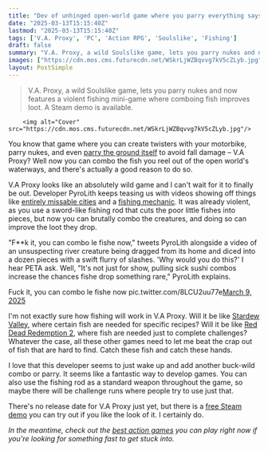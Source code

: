 ```yaml
---
title: "Dev of unhinged open-world game where you parry everything says 'f*** it' again, adds something farming life sims like Stardew Valley need: a way to fight the fish you catch"
date: "2025-03-13T15:15:40Z"
lastmod: "2025-03-13T15:15:40Z"
tags: ['V.A. Proxy', 'PC', 'Action RPG', 'Soulslike', 'Fishing']
draft: false
summary: "V.A. Proxy, a wild Soulslike game, lets you parry nukes and now features a violent fishing mini-game where comboing fish improves loot.  A Steam demo is available."
images: ["https://cdn.mos.cms.futurecdn.net/WSkrLjWZBqvvg7kV5cZLyb.jpg"]
layout: PostSimple
---
```

> V.A. Proxy, a wild Soulslike game, lets you parry nukes and now features a violent fishing mini-game where comboing fish improves loot.  A Steam demo is available.


        <img alt="Cover" src="https://cdn.mos.cms.futurecdn.net/WSkrLjWZBqvvg7kV5cZLyb.jpg"/>
        
You know that game where you can create twisters with your motorbike, parry nukes, and even [<u>parry the ground itself</u>](https://www.gamesradar.com/just-when-i-think-it-cant-get-cooler-viral-nuke-parrying-soulslike-lets-you-parry-the-earth-itself-to-avoid-fall-damage/) to avoid fall damage – V.A Proxy? Well now you can combo the fish you reel out of the open world's waterways, and there's actually a good reason to do so.

V.A Proxy looks like an absolutely wild game and I can't wait for it to finally be out. Developer PyroLith keeps teasing us with videos showing off things like [<u>entirely missable cities</u>](https://www.gamesradar.com/games/action/i-was-already-impressed-by-this-nuke-parrying-soulslike-and-that-was-before-i-found-out-it-has-entire-cities-that-you-can-just-miss/) and a [<u>fishing mechanic</u>](https://www.gamesradar.com/games/action-rpg/the-game-where-you-can-parry-everything-nukes-included-adds-its-most-requested-mechanic-the-most-violent-fishing-mini-game-on-the-planet/). It was already violent, as you use a sword-like fishing rod that cuts the poor little fishes into pieces, but now you can brutally combo the creatures, and doing so can improve the loot they drop.

"F**k it, you can combo le fishe now," tweets PyroLith alongside a video of an unsuspecting river creature being dragged from its home and diced into a dozen pieces with a swift flurry of slashes. 'Why would you do this?' I hear PETA ask. Well, "It's not just for show, pulling sick sushi combos increase the chances fishe drop something rare," PyroLith explains.

Fuck it, you can combo le fishe now pic.twitter.com/8LCU2uu77e[March 9, 2025](https://twitter.com/cantworkitout/status/1898871510263009521)

I'm not exactly sure how fishing will work in V.A Proxy. Will it be like [Stardew Valley](https://www.gamesradar.com/stardew-valley-fish/), where certain fish are needed for specific recipes? Will it be like [Red Dead Redemption 2](https://www.gamesradar.com/red-dead-redemption-2-legendary-fish-guide/), where fish are needed just to complete challenges? Whatever the case, all these other games need to let me beat the crap out of fish that are hard to find. Catch these fish and catch these hands.

I love that this developer seems to just wake up and add another buck-wild combo or parry. It seems like a fantastic way to develop games. You can also use the fishing rod as a standard weapon throughout the game, so maybe there will be challenge runs where people try to use just that.

There's no release date for V.A Proxy just yet, but there is a [<u>free Steam demo</u>](https://store.steampowered.com/app/2063390/VA_Proxy/) you can try out if you like the look of it. I certainly do.

*In the meantime, check out the *[<u><em>best action games</em></u>](https://www.gamesradar.com/best-action-games/)* you can play right now if you're looking for something fast to get stuck into.*
        